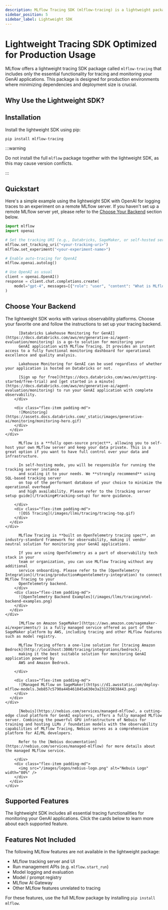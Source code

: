 ```yaml
---
description: MLflow Tracing SDK (mlflow-tracing) is a lightweight package that includes only the essential functionality for tracing and monitoring your GenAI applications.
sidebar_position: 5
sidebar_label: Lightweight SDK
---
```



# Lightweight Tracing SDK Optimized for Production Usage

MLflow offers a lightweight tracing SDK package called `mlflow-tracing` that includes only the essential functionality for tracing and monitoring your GenAI applications. This package is designed for production environments where minimizing dependencies and deployment size is crucial.

## Why Use the Lightweight SDK?


<CardGroup cols={2}>
    <TitleCard
        title="🏎️ Faster Deployment"
        description="The package size and dependencies are significantly smaller than the full MLflow package, allowing for faster deployment times in dynamic environments such as Docker containers, serverless functions, and cloud-based applications."
    />
    <TitleCard
        title="🔧 Simplified Dependency Management"
        description="A smaller set of dependencies means less work keeping up with dependency updates, security patches, and breaking changes from upstream libraries."
    />
    <TitleCard
        title="📦 Portability"
        description="With the less number of dependencies, MLflow Tracing can be easily deployed across different environments and platforms, without worrying about compatibility issues."
    />
    <TitleCard
        title="🔒 Fewer Security Risks"
        description="Each dependency potentially introduces security vulnerabilities. By reducing the number of dependencies, MLflow Tracing minimizes the attack surface and reduces the risk of security breaches."
    />
</CardGroup>

## Installation

Install the lightweight SDK using pip:

```bash
pip install mlflow-tracing
```

:::warning

Do not install the full `mlflow` package together with the lightweight SDK, as this may cause version conflicts.

:::

## Quickstart

Here's a simple example using the lightweight SDK with OpenAI for logging traces to an experiment
on a remote MLflow server. If you haven't set up a remote MLflow server yet, please refer to the [Choose Your Backend](#choose-your-backend) section below.


```python
import mlflow
import openai

# Set the tracking URI (e.g., Databricks, SageMaker, or self-hosted server)
mlflow.set_tracking_uri("<your-tracking-uri>")
mlflow.set_experiment("<your-experiment-name>")

# Enable auto-tracing for OpenAI
mlflow.openai.autolog()

# Use OpenAI as usual
client = openai.OpenAI()
response = client.chat.completions.create(
    model="gpt-4", messages=[{"role": "user", "content": "What is MLflow?"}]
)
```


## Choose Your Backend

The lightweight SDK works with various observability platforms. Choose your favorite one and follow the instructions to set up your tracing backend.

<Tabs>
  <TabItem value="databricks-monitoring" label="Databricks">
    <div class="flex-column">
      <div class="flex-row">
        <div class="flex-item">

          [Databricks Lakehouse Monitoring for GenAI](https://docs.databricks.com/aws/en/generative-ai/agent-evaluation/monitoring) is a go-to solution for monitoring your
          GenAI application with MLflow Tracing. It provides an instant access to a fully functional monitoring dashboard for operational excellence and quality analysis.

          Lakehouse Monitoring for GenAI can be used regardless of whether your application is hosted on Databricks or not.

          [Sign up for free](https://docs.databricks.com/aws/en/getting-started/free-trial) and [get started in a minute](https://docs.databricks.com/aws/en/generative-ai/agent-evaluation/monitoring) to run your GenAI application with complete observability.
        </div>

        <div class="flex-item padding-md">
          ![Monitoring](https://assets.docs.databricks.com/_static/images/generative-ai/monitoring/monitoring-hero.gif)
        </div>
      </div>
    </div>

  </TabItem>
  <TabItem value="self-hosting" label="Self-hosting">
    <div class="flex-column">
      <div class="flex-row">
        <div class="flex-item">

          MLflow is a **fully open-source project**, allowing you to self-host your own MLflow server and keep your data private. This is a great option if you want to have full control over your data and infrastructure.

          In self-hosting mode, you will be responsible for running the tracking server instance
          and scaling it to your needs. We **strongly recommend** using SQL-based tracking server
          on top of the performant database of your choice to minimize the operational overhead
          and high availability. Please refer to the [tracking server setup guide](/tracking#tracking-setup) for more guidance.

        </div>
        <div class="flex-item padding-md">
          ![OSS Tracing](/images/llms/tracing/tracing-top.gif)
        </div>
      </div>
    </div>
  </TabItem>
  <TabItem value="other" label="OpenTelemetry">
    <div class="flex-column">
      <div class="flex-row">
        <div class="flex-item">

          MLflow Tracing is **built on OpenTelemetry tracing spec**, an industry-standard framework for observability, making it vendor neutral solution for monitoring your GenAI applications.

          If you are using OpenTelemetry as a part of observability tech stack in your
          team or organization, you can use MLflow Tracing without any additional
          service onboarding. Please refer to the [OpenTelemetry Integration](/tracing/production#opentelemetry-integration) to connect MLflow Tracing to your
          OpenTelemetry backend.
        </div>
        <div class="flex-item padding-md">
          ![OpenTelemetry Backend Examples](/images/llms/tracing/otel-backend-examples.png)
        </div>
      </div>
    </div>
  </TabItem>
  <TabItem value="sagemaker" label="Amazon SageMaker">
    <div class="flex-column">
      <div class="flex-row">
        <div class="flex-item">

          [MLflow on Amazon SageMaker](https://aws.amazon.com/sagemaker-ai/experiments/) is a fully managed service offered as part of the SageMaker platform by AWS, including tracing and other MLflow features such as model registry.

          MLflow Tracing offers a one-line solution for [tracing Amazon Bedrock](http://localhost:3000/tracing/integrations/bedrock),
          making it the best suitable solution for monitoring GenAI application powered by
          AWS and Amazon Bedrock.

        </div>

        <div class="flex-item padding-md">
          ![Managed MLflow on SageMaker](https://d1.awsstatic.com/deploy-mlflow-models.3eb857c5790a44b461845a630e3a231229838443.png)
        </div>
      </div>
    </div>
  </TabItem>
  <TabItem value="nebius" label="Nebius">
    <div class="flex-column">
      <div class="flex-row">
        <div class="flex-item">

          [Nebuis](https://nebius.com/services/managed-mlflow), a cutting-edge cloud platform for GenAI explorers, offers a fully managed MLflow server. Combining the powerful GPU infrastructure of Nebuis for training and hosting LLMs / foundation models with the observability capabilities of MLflow Tracing, Nebius serves as a comprehensive platform for AI/ML developers.

          Refer to the [Nebius documentation](https://nebius.com/services/managed-mlflow) for more details about the managed MLflow service.

        </div>
        <div class="flex-item padding-md">
          <img src="/images/logos/nebius-logo.png" alt="Nebuis Logo" width="80%" />
        </div>
      </div>
    </div>
  </TabItem>
</Tabs>


## Supported Features

The lightweight SDK includes all essential tracing functionalities for monitoring your GenAI applications. Click the cards below to learn more about each supported feature.

<CardGroup cols={1}>
    <TitleCard
        title="⚡️ Automatic Tracing for 15+ AI libraries"
        description="MLflow Tracing SDK supports one-line integration with 15+ AI libraries including OpenAI, LangChain, LlamaIndex, Anthropic, Amazon Bedrock, DSPy, and more. This
        automatic tracing capability allows you to monitor your GenAI application with MLflow Tracing with minimal effort and switch between different libraries easily."
        link="/tracing/integrations/"
    />
    <TitleCard
        title="⚙️ Manual Instrumentation"
        description="MLflow Tracing SDK provides a simple and intuitive API for manually
        instrumenting your GenAI application. Manual instrumentation and automatic tracing can
        be used together, allowing you to trace an advanced applications with custom code and
        fine-grained control over the tracing behavior."
        link="/tracing/api/manual-instrumentation"
    />
    <TitleCard
        title="✍ Tagging and Filtering Traces"
        description="By annotating traces with custom tags, you can add more context to your traces for grouping and searching for them later. This is useful when you want to trace
        an application that runs across multiple request sessions."
        link="/tracing/session"
    />
</CardGroup>


## Features Not Included

The following MLflow features are not available in the lightweight package:

- MLflow tracking server and UI
- Run management APIs (e.g. `mlflow.start_run`)
- Model logging and evaluation
- Model / prompt registry
- MLflow AI Gateway
- Other MLflow features unrelated to tracing

For these features, use the full MLflow package by installing `pip install mlflow`.